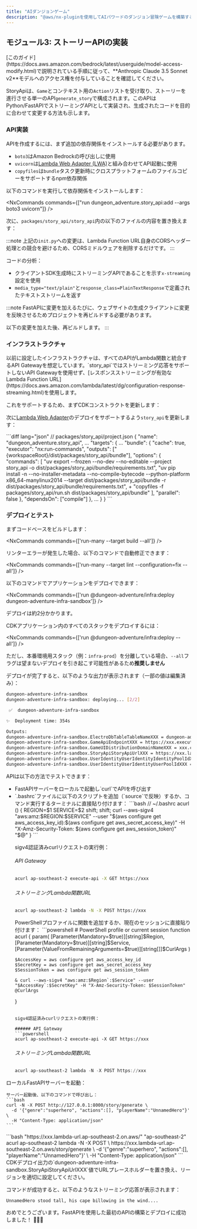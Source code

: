 ```yaml
---
title: "AIダンジョンゲーム"
description: "@aws/nx-pluginを使用してAIパワードのダンジョン冒険ゲームを構築する方法のチュートリアル。"
---
```






## モジュール3: ストーリーAPIの実装

<Aside type="caution">
[このガイド](https://docs.aws.amazon.com/bedrock/latest/userguide/model-access-modify.html)で説明されている手順に従って、**Anthropic Claude 3.5 Sonnet v2**モデルへのアクセス権を付与していることを確認してください。
</Aside>

StoryApiは、`Game`とコンテキスト用の`Action`リストを受け取り、ストーリーを進行させる単一のAPI`generate_story`で構成されます。このAPIはPython/FastAPIでストリーミングAPIとして実装され、生成されたコードを目的に合わせて変更する方法も示します。

### API実装

APIを作成するには、まず追加の依存関係をインストールする必要があります。

- `boto3`はAmazon Bedrockの呼び出しに使用
- `uvicorn`は[Lambda Web Adapter (LWA)](https://github.com/awslabs/aws-lambda-web-adapter)と組み合わせてAPI起動に使用
- `copyfiles`は`bundle`タスク更新時にクロスプラットフォームのファイルコピーをサポートするnpm依存関係

以下のコマンドを実行して依存関係をインストールします：

<NxCommands commands={["run dungeon_adventure.story_api:add --args boto3 uvicorn"]} />
<InstallCommand pkg="copyfiles" dev />

次に、`packages/story_api/story_api`内の以下のファイルの内容を置き換えます：

<Tabs>
<TabItem label="main.py">
<E2ECode path="dungeon-adventure/3/main.py.template" lang="python" />
</TabItem>
<TabItem label="init.py">
<E2ECode path="dungeon-adventure/3/init.py.template" lang="python" />

:::note
上記の`init.py`への変更は、Lambda Function URL自身のCORSヘッダー処理との競合を避けるため、CORSミドルウェアを削除するだけです。
:::

</TabItem>
</Tabs>

コードの分析：

- クライアントSDK生成時にストリーミングAPIであることを示す`x-streaming`設定を使用
- `media_type="text/plain"`と`response_class=PlainTextResponse`で定義されたテキストストリームを返す

:::note
FastAPIに変更を加えるたびに、ウェブサイトの生成クライアントに変更を反映させるためプロジェクトを再ビルドする必要があります。

以下の変更を加えた後、再ビルドします。
:::

### インフラストラクチャ

<Link path="get_started/tutorials/dungeon-game/1#game-ui-infrastructure">以前に設定したインフラストラクチャ</Link>は、すべてのAPIがLambda関数と統合するAPI Gatewayを想定しています。`story_api`ではストリーミング応答をサポートしないAPI Gatewayを使用せず、[レスポンスストリーミングが有効なLambda Function URL](https://docs.aws.amazon.com/lambda/latest/dg/configuration-response-streaming.html)を使用します。

これをサポートするため、まずCDKコンストラクトを更新します：

<Tabs>
<TabItem label="story-api.ts">
<E2ECode path="dungeon-adventure/3/story-api.ts.template" lang="typescript" />
</TabItem>
<TabItem label="application-stack.ts">
<E2EDiff before="dungeon-adventure/2/stacks/application-stack.ts.template" after="dungeon-adventure/3/application-stack.ts.template" lang="typescript" />
</TabItem>
</Tabs>

次に[Lambda Web Adapter](https://github.com/awslabs/aws-lambda-web-adapter)のデプロイをサポートするよう`story_api`を更新します：

<Tabs>
<TabItem label="run.sh">
<E2ECode path="dungeon-adventure/3/run.sh.template" lang="bash" />
</TabItem>
<TabItem label="project.json">
```diff lang="json"
// packages/story_api/project.json
{
  "name": "dungeon_adventure.story_api",
  ...
  "targets": {
    ...
    "bundle": {
      "cache": true,
      "executor": "nx:run-commands",
      "outputs": ["{workspaceRoot}/dist/packages/story_api/bundle"],
      "options": {
        "commands": [
          "uv export --frozen --no-dev --no-editable --project story_api -o dist/packages/story_api/bundle/requirements.txt",
          "uv pip install -n --no-installer-metadata --no-compile-bytecode --python-platform x86_64-manylinux2014 --target dist/packages/story_api/bundle -r dist/packages/story_api/bundle/requirements.txt",
+          "copyfiles -f packages/story_api/run.sh dist/packages/story_api/bundle"
        ],
        "parallel": false
      },
      "dependsOn": ["compile"]
    },
    ...
  }
}
```
</TabItem>
</Tabs>

### デプロイとテスト

まずコードベースをビルドします：

<NxCommands commands={['run-many --target build --all']} />

<Aside type="tip">
リンターエラーが発生した場合、以下のコマンドで自動修正できます：

<NxCommands commands={['run-many --target lint --configuration=fix --all']} />
</Aside>

以下のコマンドでアプリケーションをデプロイできます：

<NxCommands commands={['run @dungeon-adventure/infra:deploy dungeon-adventure-infra-sandbox']} />

デプロイは約2分かかります。

<Drawer title="デプロイコマンド" trigger="すべてのスタックを一度にデプロイすることも可能です。詳細はこちらをクリック">

CDKアプリケーション内のすべてのスタックをデプロイするには：

<NxCommands commands={['run @dungeon-adventure/infra:deploy --all']} />

ただし、本番環境用スタック（例：`infra-prod`）を分離している場合、`--all`フラグは望まないデプロイを引き起こす可能性があるため**推奨しません**

</Drawer>

デプロイが完了すると、以下のような出力が表示されます（一部の値は編集済み）：

```bash
dungeon-adventure-infra-sandbox
dungeon-adventure-infra-sandbox: deploying... [2/2]

 ✅  dungeon-adventure-infra-sandbox

✨  Deployment time: 354s

Outputs:
dungeon-adventure-infra-sandbox.ElectroDbTableTableNameXXX = dungeon-adventure-infra-sandbox-ElectroDbTableXXX-YYY
dungeon-adventure-infra-sandbox.GameApiEndpointXXX = https://xxx.execute-api.region.amazonaws.com/prod/
dungeon-adventure-infra-sandbox.GameUIDistributionDomainNameXXX = xxx.cloudfront.net
dungeon-adventure-infra-sandbox.StoryApiStoryApiUrlXXX = https://xxx.lambda-url.ap-southeast-2.on.aws/
dungeon-adventure-infra-sandbox.UserIdentityUserIdentityIdentityPoolIdXXX = region:xxx
dungeon-adventure-infra-sandbox.UserIdentityUserIdentityUserPoolIdXXX = region_xxx
```

APIは以下の方法でテストできます：
<ul>
<li>FastAPIサーバーをローカルで起動し`curl`でAPIを呼び出す</li>
<li>
<Drawer title="Sigv4対応curl" trigger="デプロイ済みAPIをsigv4対応curlで直接呼び出す">

<Tabs>
  <TabItem label="Bash/Linux/macOS">
`.bashrc`ファイルに以下のスクリプトを追加（`source`で反映）するか、コマンド実行するターミナルに直接貼り付けます：
```bash
// ~/.bashrc
acurl () {
    REGION=$1
    SERVICE=$2
    shift; shift;
    curl --aws-sigv4 "aws:amz:$REGION:$SERVICE" --user "$(aws configure get aws_access_key_id):$(aws configure get aws_secret_access_key)" -H "X-Amz-Security-Token: $(aws configure get aws_session_token)" "$@"
}
```

sigv4認証済みcurlリクエストの実行例：

###### API Gateway
```bash
acurl ap-southeast-2 execute-api -X GET https://xxx
```

###### ストリーミングLambda関数URL
```bash
acurl ap-southeast-2 lambda -N -X POST https://xxx
```
  </TabItem>
  <TabItem label="Windows PowerShell">
PowerShellプロファイルに関数を追加するか、現在のセッションに直接貼り付けます：
```powershell
# PowerShell profile or current session
function acurl {
    param(
        [Parameter(Mandatory=$true)][string]$Region,
        [Parameter(Mandatory=$true)][string]$Service,
        [Parameter(ValueFromRemainingArguments=$true)][string[]]$CurlArgs
    )
    
    $AccessKey = aws configure get aws_access_key_id
    $SecretKey = aws configure get aws_secret_access_key
    $SessionToken = aws configure get aws_session_token
    
    & curl --aws-sigv4 "aws:amz:$Region`:$Service" --user "$AccessKey`:$SecretKey" -H "X-Amz-Security-Token: $SessionToken" @CurlArgs
}
```

sigv4認証済みcurlリクエストの実行例：

###### API Gateway
```powershell
acurl ap-southeast-2 execute-api -X GET https://xxx
```

###### ストリーミングLambda関数URL
```powershell
acurl ap-southeast-2 lambda -N -X POST https://xxx
```
  </TabItem>
</Tabs>

</Drawer>
</li>
</ul>

<Tabs>
  <TabItem label="Local">
  ローカルFastAPIサーバーを起動：
    <NxCommands commands={["run dungeon_adventure.story_api:serve"]} />

    サーバー起動後、以下のコマンドで呼び出し：
    ```bash
    curl -N -X POST http://127.0.0.1:8000/story/generate \
      -d '{"genre":"superhero", "actions":[], "playerName":"UnnamedHero"}' \
      -H "Content-Type: application/json"
    ```
  </TabItem>
  <TabItem label="Deployed">
```bash "https://xxx.lambda-url.ap-southeast-2.on.aws/" "ap-southeast-2"
acurl ap-southeast-2 lambda -N -X POST \
  https://xxx.lambda-url.ap-southeast-2.on.aws/story/generate \
  -d '{"genre":"superhero", "actions":[], "playerName":"UnnamedHero"}' \
  -H "Content-Type: application/json"
```
    <Aside type="caution">
    CDKデプロイ出力の`dungeon-adventure-infra-sandbox.StoryApiStoryApiUrlXXX`値でURLプレースホルダーを置き換え、リージョンを適切に設定してください。
    </Aside>
  </TabItem>
</Tabs>

コマンドが成功すると、以下のようなストリーミング応答が表示されます：

```
UnnamedHero stood tall, his cape billowing in the wind....
```

おめでとうございます。FastAPIを使用した最初のAPIの構築とデプロイに成功しました！ 🎉🎉🎉